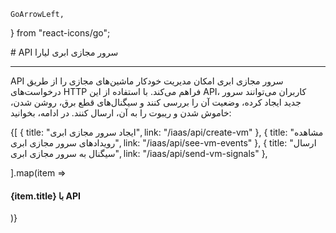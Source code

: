     GoArrowLeft,
} from "react-icons/go";


<Layout>
<Head>
<title>مستندات API سرور مجازی - لیارا</title>
<meta property="og:title" content="مستندات خدمات رایانش ابری لیارا" />
<meta property="og:description" content="مستندات آشنایی با API سرور مجازی ابری و نحوه کار با آن در لیارا"  />
<meta property="og:image" content="https://files.liara.ir/liara/logos/liara-poster.jpg" />
</Head>
# API سرور مجازی ابری لیارا

<hr className="mb-2" />

API سرور مجازی ابری امکان مدیریت خودکار ماشین‌های مجازی را از طریق درخواست‌های HTTP فراهم می‌کند. با استفاده از این API، کاربران می‌توانند سرور جدید ایجاد کرده، وضعیت آن را بررسی کنند و سیگنال‌های قطع برق، روشن شدن، خاموش شدن و ریبوت را به آن، ارسال کنند. 
در ادامه، بخوانید:


<div className="h-4" />
<div className="grid md:grid-cols-2 gap-4">
            {[
      {
        title: "ایجاد سرور مجازی ابری",
        link: "/iaas/api/create-vm"
      },
      {
        title: "مشاهده رویدادهای سرور مجازی ابری",
        link: "/iaas/api/see-vm-events"
      },
      {
        title: "ارسال سیگنال به سرور مجازی ابری",
        link: "/iaas/api/send-vm-signals"
      },

  ].map(item =>
              <Link href={item.link}>
                <Card className="flex cursor-pointer w-full items-center justify-between">
                  <div className="flex items-center gap-3">
                    <h4>
                     {item.title} با API
                    </h4>
                  </div>
                  <GoArrowLeft className="ml-1" />
                </Card>
              </Link>
            )}
          </div>



</Layout>